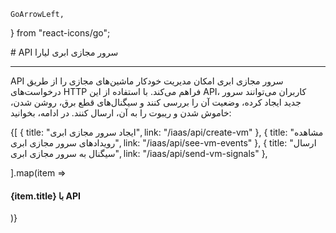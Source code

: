     GoArrowLeft,
} from "react-icons/go";


<Layout>
<Head>
<title>مستندات API سرور مجازی - لیارا</title>
<meta property="og:title" content="مستندات خدمات رایانش ابری لیارا" />
<meta property="og:description" content="مستندات آشنایی با API سرور مجازی ابری و نحوه کار با آن در لیارا"  />
<meta property="og:image" content="https://files.liara.ir/liara/logos/liara-poster.jpg" />
</Head>
# API سرور مجازی ابری لیارا

<hr className="mb-2" />

API سرور مجازی ابری امکان مدیریت خودکار ماشین‌های مجازی را از طریق درخواست‌های HTTP فراهم می‌کند. با استفاده از این API، کاربران می‌توانند سرور جدید ایجاد کرده، وضعیت آن را بررسی کنند و سیگنال‌های قطع برق، روشن شدن، خاموش شدن و ریبوت را به آن، ارسال کنند. 
در ادامه، بخوانید:


<div className="h-4" />
<div className="grid md:grid-cols-2 gap-4">
            {[
      {
        title: "ایجاد سرور مجازی ابری",
        link: "/iaas/api/create-vm"
      },
      {
        title: "مشاهده رویدادهای سرور مجازی ابری",
        link: "/iaas/api/see-vm-events"
      },
      {
        title: "ارسال سیگنال به سرور مجازی ابری",
        link: "/iaas/api/send-vm-signals"
      },

  ].map(item =>
              <Link href={item.link}>
                <Card className="flex cursor-pointer w-full items-center justify-between">
                  <div className="flex items-center gap-3">
                    <h4>
                     {item.title} با API
                    </h4>
                  </div>
                  <GoArrowLeft className="ml-1" />
                </Card>
              </Link>
            )}
          </div>



</Layout>